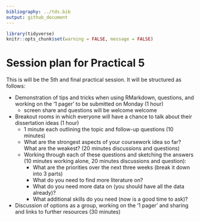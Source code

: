 ```yaml
---
bibliography: ../tds.bib
output: github_document
---
```


<!-- message to students, 2021-01-28 -->

```r
library(tidyverse)
knitr::opts_chunk$set(warning = FALSE, message = FALSE)
```

# Session plan for Practical 5

This is will be the 5th and final practical session. It will be structured as follows:

- Demonstration of tips and tricks when using RMarkdown, questions, and working on the '1 pager' to be submitted on Monday (1 hour)
  - screen share and questions will be welcome welcome
  
- Breakout rooms in which everyone will have a chance to talk about their dissertation ideas (1 hour)
  - 1 minute each outlining the topic and follow-up questions (10 minutes)
  - What are the strongest aspects of your coursework idea so far? What are the weakest? (20 minutes discussions and questions)
  - Working through each of these questions and sketching the answers (10 minutes working alone, 20 minutes discussions and question):
    - What are the priorities over the next three weeks (break it down into 3 parts) 
    - What do you need to find more literature on?
    - What do you need more data on (you should have all the data already)?
    - What additional skills do you need (now is a good time to ask)?
    
- Discussion of options as a group, working on the '1 pager' and sharing and links to further resources (30 minutes)
